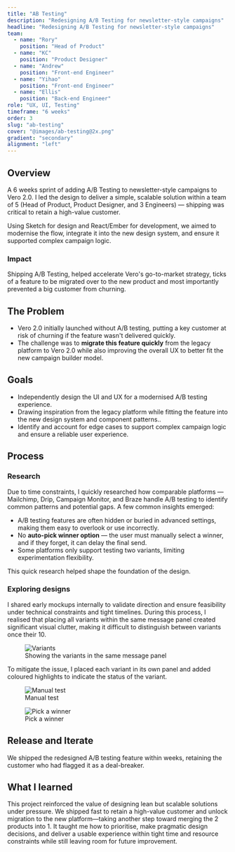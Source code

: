 ```yaml
---
title: "AB Testing"
description: "Redesigning A/B Testing for newsletter-style campaigns"
headline: "Redesigning A/B Testing for newsletter-style campaigns"
team:
  - name: "Rory"
    position: "Head of Product"
  - name: "KC"
    position: "Product Designer"
  - name: "Andrew"
    position: "Front-end Engineer"
  - name: "Yihao"
    position: "Front-end Engineer"
  - name: "Ellis"
    position: "Back-end Engineer"
role: "UX, UI, Testing"
timeframe: "6 weeks"
order: 3
slug: "ab-testing"
cover: "@images/ab-testing@2x.png"
gradient: "secondary"
alignment: "left"
---
```




## Overview

A 6 weeks sprint of adding A/B Testing to newsletter-style campaigns to Vero 2.0. I led the design to deliver a simple, scalable solution within a team of 5 (Head of Product, Product Designer, and 3 Engineers) — shipping was critical to retain a high-value customer.

Using Sketch for design and React/Ember for development, we aimed to modernise the flow, integrate it into the new design system, and ensure it supported complex campaign logic.

### Impact

Shipping A/B Testing, helped accelerate Vero's go-to-market strategy, ticks of a feature to be migrated over to the new product and most importantly prevented a big customer from churning.

## The Problem

- Vero 2.0 initially launched without A/B testing, putting a key customer at
  risk of churning if the feature wasn't delivered quickly.
- The challenge was to **migrate this feature quickly** from the legacy
  platform to Vero 2.0 while also improving the overall UX to better fit the
  new campaign builder model.

## Goals

- Independently design the UI and UX for a modernised A/B testing experience.
- Drawing inspiration from the legacy platform while fitting the feature into
  the new design system and component patterns..
- Identify and account for edge cases to support complex campaign logic and
  ensure a reliable user experience.

## Process

### Research

Due to time constraints, I quickly researched how comparable platforms — Mailchimp, Drip, Campaign Monitor, and Braze handle A/B testing to identify common patterns and potential gaps. A few common insights emerged:

- A/B testing features are often hidden or buried in advanced settings, making them easy to overlook or use incorrectly.
- No **auto-pick winner option** — the user must manually select a winner, and if they forget, it can delay the final send.
- Some platforms only support testing two variants, limiting experimentation flexibility.

This quick research helped shape the foundation of the design.

### Exploring designs

I shared early mockups internally to validate direction and ensure feasibility
under technical constraints and tight timelines. During this process, I realised that placing all variants within the same message panel created significant visual clutter, making it difficult to distinguish between variants once their 10.

<figure>
  <div class="overflow-hidden rounded-4xl bg-cyan-50">
    <Image class="drop-shadow-xl" src={variantsImage} alt="Variants" />
  </div>
  <figcaption>Showing the variants in the same message panel</figcaption>
</figure>

To mitigate the issue, I placed each variant in its own panel and added coloured highlights to indicate the status of the variant.

<figure>
  <Image
    class="rounded-4xl bg-cyan-50"
    src={manualTestImage}
    alt="Manual test"
  />
  <figcaption>Manual test</figcaption>
</figure>

<figure>
  <Image
    class="rounded-4xl bg-cyan-50"
    src={pickAWinnerImage}
    alt="Pick a winner"
  />
  <figcaption>Pick a winner</figcaption>
</figure>

## Release and Iterate

We shipped the redesigned A/B testing feature within weeks, retaining the customer who had flagged it as a deal-breaker.

## What I learned

This project reinforced the value of designing lean but scalable solutions under pressure. We shipped fast to retain a high-value customer and unlock migration to the new platform—taking another step toward merging the 2 products into 1. It taught me how to prioritise, make pragmatic design decisions, and deliver a usable experience within tight time and resource constraints while still leaving room for future improvement.
